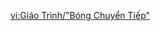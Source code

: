 {{Tutorial
|title    = "Relay Balls"
|subtitle = Gameplay Tutorial
|type     = Adventure
|icon     = Icon Tutorial Combat.png
|about    = Relay Ball
|image1   = Tutorial Relay Balls.png
|text1    = Balls that can be grabbed by the [[Scions of the Canopy]] using grappling hooks or [[Yumkasaurus|Yumkasaurs]] using their own abilities. Once you obtain one, {{Color|help|Hold}} to aim and {{Color|help|Release}} to fire it.<br>If the ball flies onto a platform of the corresponding color, that platform will activate.
|sort     = 6337
}}

[[vi:Giáo Trình/"Bóng Chuyển Tiếp"]]